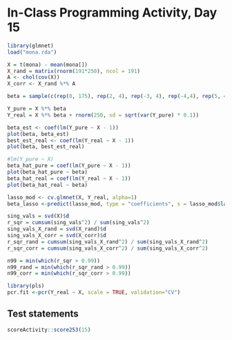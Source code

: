 # In-Class Programming Activity, Day 15


```r
library(glmnet)
load("mona.rda")
```

```r
X = t(mona) - mean(mona[])
X_rand = matrix(rnorm(191*250), ncol = 191)
A <- chol(cov(X))
X_corr <- X_rand %*% A
```

```r
beta = sample(c(rep(0, 175), rep(2, 4), rep(-3, 4), rep(-4,4), rep(5, 4)))
```

```r
Y_pure = X %*% beta
Y_real = X %*% beta + rnorm(250, sd = sqrt(var(Y_pure) * 0.1))
```

```r
beta_est <- coef(lm(Y_pure ~ X - 1))
plot(beta, beta_est)
best_est_real <- coef(lm(Y_real ~ X - 1))
plot(beta, best_est_real)
```

```r
#lm(Y_pure ~ X)
beta_hat_pure = coef(lm(Y_pure ~ X - 1))
plot(beta_hat_pure ~ beta)
beta_hat_real = coef(lm(Y_real ~ X - 1))
plot(beta_hat_real ~ beta)
```

```r
lasso_mod <- cv.glmnet(X, Y_real, alpha=1)
beta_lasso <-predict(lasso_mod, type = "coefficients", s = lasso_mod$lambda.min)
```

```r
sing_vals = svd(X)$d
r_sqr = cumsum(sing_vals^2) / sum(sing_vals^2)
sing_vals_X_rand = svd(X_rand)$d
sing_vals_X_corr = svd(X_corr)$d
r_sqr_rand = cumsum(sing_vals_X_rand^2) / sum(sing_vals_X_rand^2)
r_sqr_corr = cumsum(sing_vals_X_corr^2) / sum(sing_vals_X_corr^2)

n99 = min(which(r_sqr > 0.99))
n99_rand = min(which(r_sqr_rand > 0.99))
n99_corr = min(which(r_sqr_corr > 0.99))
```

```r
library(pls)
pcr.fit <-pcr(Y_real ~ X, scale = TRUE, validation="CV")
```


## Test statements

```r
scoreActivity::score253(15)
```
